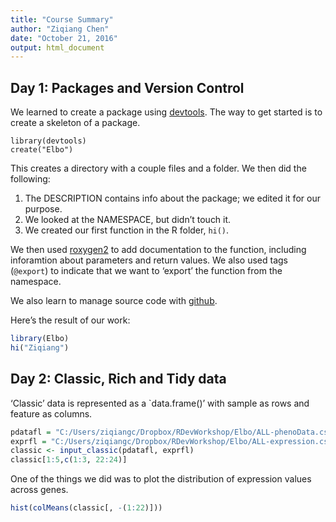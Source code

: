 ```yaml
---
title: "Course Summary"
author: "Ziqiang Chen"
date: "October 21, 2016"
output: html_document
---
```


## Day 1: Packages and Version Control

We learned to create a package using [devtools][1]. The way to get started is
to create a skeleton of a package.

```
library(devtools)
create("Elbo")
```

This creates a directory with a couple files and a folder.
We then did the following:

1. The DESCRIPTION contains info about the package; we edited it for our purpose.
2. We looked at the NAMESPACE, but didn't touch it.
3. We created our first function in the R folder, `hi()`.

We then used [roxygen2][] to add documentation to the function, 
including inforamtion about parameters and return values.
We also used tags (`@export`) to indicate that we want to 'export' the function
from the namespace.

We also learn to manage source code with [github][].

Here's the result of our work:

```r
library(Elbo)
hi("Ziqiang")
```


## Day 2: Classic, Rich and Tidy data

'Classic' data is represented as a `data.frame()' with sample as rows 
and feature as columns.

```r
pdatafl = "C:/Users/ziqiangc/Dropbox/RDevWorkshop/Elbo/ALL-phenoData.csv"
exprfl = "C:/Users/ziqiangc/Dropbox/RDevWorkshop/Elbo/ALL-expression.csv"
classic <- input_classic(pdatafl, exprfl)
classic[1:5,c(1:3, 22:24)]
```

One of the things we did was to plot the distribution of expression values across genes.
```r
hist(colMeans(classic[, -(1:22)]))

```


[1]: https://cran.r-project.org/package=devtools
[roxygen2]: https://cran.r-project.org/package=roxygen2
[github]: https://github.com/


